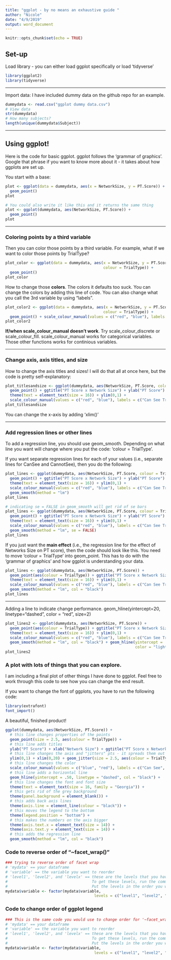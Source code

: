 ```yaml
---
title: "ggplot - by no means an exhaustive guide "
author: "Nicole"
date: "4/9/2019"
output: word_document
---
```


```r
knitr::opts_chunk$set(echo = TRUE)
```

## Set-up

Load library - you can either load ggplot specifically or load 'tidyverse'

```r
library(ggplot2)
library(tidyverse)
```

***

Import data: I have included dummy data on the github repo for an example. 

```r
dummydata <- read.csv("ggplot dummy data.csv")
# View data 
str(dummydata)
# How many subjects?
length(unique(dummydata$Subject))
```    

***

## Using ggplot! 

Here is the code for basic ggplot. ggplot follows the 'grammar of graphics'. Google that phrase if you want to know more about it - it takes about how ggplots are set up. 

You start with a base: 

```r
plot <- ggplot(data = dummydata, aes(x = NetworkSize, y = PT.Score)) +
  geom_point()
plot

# You could also write it like this and it returns the same thing
plot <- ggplot(dummydata, aes(NetworkSize, PT.Score)) +
  geom_point()
plot
```

***
### Coloring points by a third variable

Then you can color those points by a third variable. For example, what if we want to color those points by TrialType?

```r
plot_color <- ggplot(data = dummydata, aes(x = NetworkSize, y = PT.Score,
                                           colour = TrialType)) +
  geom_point()
plot_color
```


How to change those **colors**. The colors it defaults too suck. You can change the colors by adding this line of code. You can also change what you call the 3rd variable by using "labels". 

```r
plot_color2 <- ggplot(data = dummydata, aes(x = NetworkSize, y = PT.Score,
                                           colour = TrialType)) +
  geom_point() + scale_colour_manual(values = c("red", "blue"), labels = c("Can See Trials", "Does Not See Trials"))
plot_color2
```


**If/when scale_colour_manual doesn't work**. Try scale_colour_discrete or scale_colour_fill. scale_colour_manual works for categorical variables. Those other functions works for continious variables. 

***
### Change axis, axis titles, and size 

How to change the axis titles and sizes! I will do that all at once here, but the code is pretty self-explanatory: 

```r
plot_titlesandsize <- ggplot(dummydata, aes(NetworkSize, PT.Score, colour = TrialType)) +
  geom_point() + ggtitle("PT Score x Network Size") + ylab("PT Score") + xlab("Network Size") +
  theme(text = element_text(size = 16)) + ylim(0,1) + 
  scale_colour_manual(values = c("red", "blue"), labels = c("Can See Trials", "Does Not See Trials"))
plot_titlesandsize
```

You can change the x-axis by adding 'xlim()'

***

### Add regression lines or other lines 

To add a regression line, you should use geom_smooth. Depending on what line you want will change where you put the code: 'colour = TrialType'. 

If you want separate regression lines for each of your values (i.e., separate lines for CanSee and CannotSee), then you do the following:

```r
plot_lines <- ggplot(dummydata, aes(NetworkSize, PT.Score, colour = TrialType)) +
  geom_point() + ggtitle("PT Score x Network Size") + ylab("PT Score") + xlab("Network Size") +
  theme(text = element_text(size = 16)) + ylim(0,1) + 
  scale_colour_manual(values = c("red", "blue"), labels = c("Can See Trials", "Does Not See Trials")) +
  geom_smooth(method = "lm")
plot_lines

# indicating se = FALSE in geom_smooth will get rid of se bars
plot_lines <- ggplot(dummydata, aes(NetworkSize, PT.Score, colour = TrialType)) +
  geom_point() + ggtitle("PT Score x Network Size") + ylab("PT Score") + xlab("Network Size") +
  theme(text = element_text(size = 16)) + ylim(0,1) + 
  scale_colour_manual(values = c("red", "blue"), labels = c("Can See Trials", "Does Not See Trials")) +
  geom_smooth(method = "lm", se = FALSE)
plot_lines
```


If you just want the **main effect** (i.e., the regression line for the effect of Networks Size on PT score), then the code should look like this. You need to move 'colour = TrialType' into geom_point. This has to do with the 'grammar of graphics' and how ggplot is understanding your data. 

```r
plot_lines <- ggplot(dummydata, aes(NetworkSize, PT.Score)) +
  geom_point(aes(colour = TrialType)) + ggtitle("PT Score x Network Size") + ylab("PT Score") + xlab("Network Size") +
  theme(text = element_text(size = 16)) + ylim(0,1) + 
  scale_colour_manual(values = c("red", "blue"), labels = c("Can See Trials", "Does Not See Trials")) +
  geom_smooth(method = "lm", col = "black")
plot_lines

```

***

Adding a line to indicate change performance. 
geom_hline(yintercept=20, linetype="dashed", 
                color = "red", size=2)
                
```r
plot_lines2 <- ggplot(dummydata, aes(NetworkSize, PT.Score)) +
  geom_point(aes(colour = TrialType)) + ggtitle("PT Score x Network Size") + ylab("PT Score") + xlab("Network Size") +
  theme(text = element_text(size = 16)) + ylim(0,1) + 
  scale_colour_manual(values = c("red", "blue"), labels = c("Can See Trials", "Does Not See Trials")) +
  geom_smooth(method = "lm", col = "black") + geom_hline(yintercept = .5, linetype = "dashed",
                                                         color = "light grey")
plot_lines2
```

### A plot with lots of things that you can explore. 

I am including a final plot of other things I have done to ggplot. Feel free to work through this code to see how you can change the end result. 

If you want to change the font of ggplots, you have to run the following code: 

```r
library(extrafont)
font_import()
```

A beautiful, finished product! 

```r
ggplot(dummydata, aes(NetworkSize, PT.Score)) +
  # this line changes properties of the points
  geom_point(size = 2.5, aes(colour = TrialType)) +
  # this line adds titles 
  ylab("PT Score") + xlab("Network Size") + ggtitle("PT Score x Network Size") +
  # this line changes the axis and "jitters" pts - it spreads them out
  ylim(0,1) + xlim(0,20) + geom_jitter(size = 2.5, aes(colour = TrialType)) +
  # this line changes the color
  scale_colour_manual(values = c("blue", "red"), labels = c("Can See", "Does Not See")) +
  # this line adds a horizontal line
  geom_hline(yintercept = .50, linetype = "dashed", col = "black") + 
  # this line changes the font and font size 
  theme(text = element_text(size = 16, family = "Georgia")) +
  # this gets rid of the grey background
  theme(panel.background = element_blank()) +
  # this adds back axis lines 
  theme(axis.line = element_line(colour = "black")) +
  # this moves the legend to the bottom
  theme(legend.position = "bottom") +
  # this makes the numbers on the axis bigger 
  theme(axis.text.x = element_text(size = 14)) +
  theme(axis.text.y = element_text(size = 14)) +
  # this adds the regression line
  geom_smooth(method = "lm", col = "black")
```

### Code to reverse order of "~facet_wrap()" 

```r
### trying to reverse order of facet wrap
# 'mydata' == your dataframe
# 'variable' == the variable you want to reorder 
# 'level1', 'level2', and 'levelx' == these are the levels that you have in your variable. 
#                                     To get these levels, run the command 'unique(mydata$variable)
#                                     Put the levels in the order you want them to appear in the graph
mydata$variable <- factor(mydata$variable,
                                       levels = c("level1", "level2", "levelx"))
```

### Code to change order of ggplot legend

```r
### This is the same code you would use to change order for '~facet_wrap()' 
# 'mydata' == your dataframe
# 'variable' == the variable you want to reorder 
# 'level1', 'level2', and 'levelx' == these are the levels that you have in your variable. 
#                                     To get these levels, run the command 'unique(mydata$variable)
#                                     Put the levels in the order you want them to appear in the graph
mydata$variable <- factor(mydata$variable,
                                       levels = c("level1", "level2", "levelx"))
```



